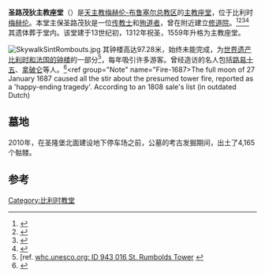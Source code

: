 {{Infobox religious building
| building_name = 圣路茂狄主教座堂
| image = St-Romboutskathedraal3.jpg
| location = [[梅赫伦|梅赫伦]]
| geo = {{coord|51|01|44|N|4|28|42|E|}}
| religious_affiliation = [[天主教|天主教]]
| consecration_year =1312
| status = 主教座堂
| groundbreaking = 1200
| year_completed = 1520
| height_max ={{convert|97|m|ft}}
}}
'''圣路茂狄主教座堂'''（{{lang-nl|Sint-Romboutskathedraal}}）是[[天主教梅赫伦-布鲁塞尔总教区|天主教梅赫伦-布鲁塞尔总教区]]的[[主教座堂|主教座堂]]，位于比利时[[梅赫伦|梅赫伦]]。本堂主保圣路茂狄是一位[[传教士|传教士]]和[[殉道者|殉道者]]，曾在附近建立[[修道院|修道院]]。<ref
 name=DE-HRum>{{Cite web |url=http://dagelijksevangelie.org/main.php?language=NL&module=saintfeast&localdate=20110701&id=890&fd=0 |title=H. Rumoldus van Mechelen (gedachtenis) |language=nl |publisher=Dagelijks Evangelie service ©Evangelizo.org, the Netherlands |accessdate=25 July 2011 |archive-date=2012-03-28 |archive-url=https://web.archive.org/web/20120328041940/http://dagelijksevangelie.org/main.php?language=NL&module=saintfeast&localdate=20110701&id=890&fd=0 |dead-url=no }}</ref><ref name=DvdA-Fred>{{Cite web |url=http://www.heiligen.net/heiligen/07/17/07-17-0750-fredegand.php |title=Fredegand van Deurne |language=nl |author=Dries van den Akker s.j. |publisher=www.heiligen.net |date=10 August 2010 |accessdate=9 July 2011 |archive-date=2016-03-04 |archive-url=https://web.archive.org/web/20160304030629/http://www.heiligen.net/heiligen/07/17/07-17-0750-fredegand.php |dead-url=no }}</ref><ref name=CathOL>{{Cite web |url=http://www.catholic.org/saints/saint.php?saint_id=4662 |title=St Rumbold |publisher=Catholic Online |year=2011 |accessdate=5 July 2011 |archive-date=2016-03-03 |archive-url=https://web.archive.org/web/20160303184753/http://www.catholic.org/saints/saint.php?saint_id=4662 |dead-url=no }}</ref><ref name=SRAbbeyToCathedral-source>{{Cite web |url=http://inventaris.vioe.be/dibe/relict/74569 |title=Sint-Romboutskerk (ID: 74569) |work=De Inventaris van het Bouwkundig Erfgoed |language=nl |publisher=Vlaams Instituut voor het Onroerend Erfgoed ([http://www.vioe.be/ VIOE]) |accessdate=15 July 2011 }}{{Dead link}}</ref> 其遗体葬于堂内。该堂建于13世纪初，1312年祝圣，1559年升格为主教座堂。

[[Image:SkywalkSintRombouts.jpg|thumb]]
其钟楼高达97.28米，始终未能完成，为[[世界遗产|世界遗产]][[比利时和法国的钟楼|比利时和法国的钟楼]]的一部分<ref name=IL_WH>[ref. [http://whc.unesco.org/en/list/943/multiple=1&unique_number=1100 whc.unesco.org: ID 943 016 St. Rumbolds Tower] {{Wayback|url=http://whc.unesco.org/en/list/943/multiple%3D1%26unique_number%3D1100 |date=20200726191500 }}</ref>，每年吸引许多游客。曾经造访的名人包括[[路易十五|路易十五]]、[[拿破仑|拿破仑]]等人。<ref name=SRT-Tw>{{Cite web |url=http://sintromboutstoren.mechelen.be/nl/3609/content/9139/torenweetjes.html |title=Sint-Romboutstoren Mechelen — Torenweetjes |language=nl |publisher='Sint-Romboutstoren': Toerisme Mechelen/Torenbalie/Stedelijke Musea Mechelen, Mechelen |accessdate=25 July 2011 |archive-url=https://web.archive.org/web/20180318154302/http://sintromboutstoren.mechelen.be/nl/3609/content/9139/torenweetjes.html |archive-date=2018-03-18 |dead-url=yes }}</ref><ref group="Note" name="Fire-1687>The full moon of 27 January 1687 caused all the stir about the presumed tower fire, reported as a 'happy-ending tragedy'. According to an 1808 sale's list {{Cite web  |url=http://books.google.be/books?id=dFAVAAAAQAAJ&pg=PA310&lpg=PA310&dq=Bly-eyndend+Treur-spel+op+St.-Rombouts+Tooren+den+27&source=bl&ots=t2HQNxsUBN&sig=oy6joUjFLcWGDu7-oM00yDBpWLg&hl=en&sa=X&ei=jOOuUdDDMpL07AaZyIHABQ&ved=0CEcQ6AEwAg#v=onepage&q=Bly-eyndend%20Treur-spel%20op%20St.-Rombouts%20Tooren%20den%2027&f=false |title=item 4242 |work=Catalogue des livres de la bibliothèque de feu monsieur Gaspar-Joseph de Servais (in French) |publisher=List: Hanicq, 1808 (Original from the Bavarian State Library online by Google books, 2011) |quote=4242. Maan - suchtigen Brand - sticht of Mechelsche beroerte. Bly-eyndend Treur-spel op St.-Rombouts Tooren den 27 january 1687, in volle maen, in-8°. met platen. V. |accessdate=28 July 2011 }} (in outdated Dutch)</ref>

== 墓地 ==
2010年，在圣隆堡北面建设地下停车场之前，公墓的考古发掘期间，出土了4,165个骷髅。

==参考==
<references group="Note" />
{{reflist}}
{{coord|51|01|44|N|4|28|42|E|region:BE_type:landmark_source:frwiki|display=title}}
[[Category:比利时教堂|Category:比利时教堂]]